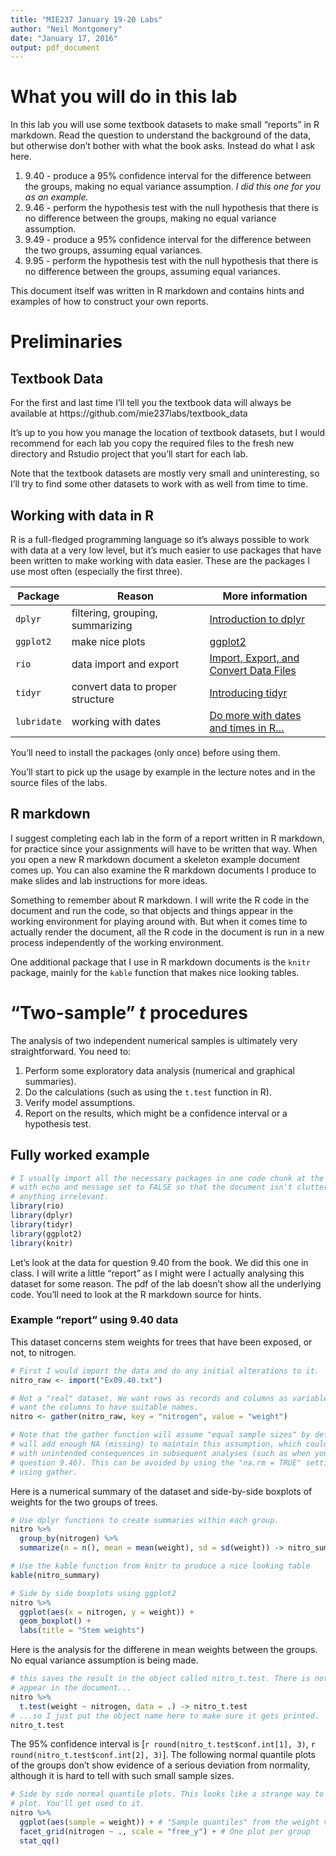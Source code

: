 ```yaml
---
title: "MIE237 January 19-20 Labs"
author: "Neil Montgomery"
date: "January 17, 2016"
output: pdf_document
---
```

# What you will do in this lab

In this lab you will use some textbook datasets to make small "reports" in R markdown. Read the question to understand the background of the data, but otherwise don't bother with what the book asks. Instead do what I ask here.

1. 9.40 - produce a 95% confidence interval for the difference between the groups, making no equal variance assumption. *I did this one for you as an example.*
2. 9.46 - perform the hypothesis test with the null hypothesis that there is no difference between the groups, making no equal variance assumption.
3. 9.49 - produce a 95% confidence interval for the difference between the two groups, assuming equal variances.
4. 9.95 - perform the hypothesis test with the null hypothesis that there is no difference between the groups, assuming equal variances.

This document itself was written in R markdown and contains hints and examples of how to construct your own reports.

# Preliminaries

## Textbook Data

For the first and last time I'll tell you the textbook data will always be available at https://github.com/mie237labs/textbook_data

It's up to you how you manage the location of textbook datasets, but I would recommend for each lab you copy the required files to the fresh new directory and Rstudio project that you'll start for each lab. 

Note that the textbook datasets are mostly very small and uninteresting, so I'll try to find some other datasets to work with as well from time to time. 

## Working with data in R

R is a full-fledged programming language so it's always possible to work with data at a very low level, but it's much easier to use packages that have been written to make working with data easier. These are the packages I use most often (especially the first three).

Package | Reason | More information
--------|----------------------------------|------------------------------
`dplyr` | filtering, grouping, summarizing | [Introduction to dplyr](https://cran.rstudio.com/web/packages/dplyr/vignettes/introduction.html)
`ggplot2` | make nice plots | [ggplot2](http://ggplot2.org/)
`rio` | data import and export | [Import, Export, and Convert Data Files](https://cran.r-project.org/web/packages/rio/vignettes/rio.html)
`tidyr` | convert data to proper structure | [Introducing tidyr](http://blog.rstudio.org/2014/07/22/introducing-tidyr/)
`lubridate` | working with dates | [Do more with dates and times in R...](https://cran.r-project.org/web/packages/lubridate/vignettes/lubridate.html)

You'll need to install the packages (only once) before using them. 

You'll start to pick up the usage by example in the lecture notes and in the source files of the labs. 

## R markdown

I suggest completing each lab in the form of a report written in R markdown, for practice since your assignments will have to be written that way. When you open a new R markdown document a skeleton example document comes up. You can also examine the R markdown documents I produce to make slides and lab instructions for more ideas.

Something to remember about R markdown. I will write the R code in the document and run the code, so that objects and things appear in the working environment for playing around with. But when it comes time to actually render the document, all the R code in the document is run in a new process independently of the working environment. 

One additional package that I use in R markdown documents is the `knitr` package, mainly for the `kable` function that makes nice looking tables. 

# "Two-sample" $t$ procedures

The analysis of two independent numerical samples is ultimately very straightforward. You need to:

1. Perform some exploratory data analysis (numerical and graphical summaries).
2. Do the calculations (such as using the `t.test` function in R).
3. Verify model assumptions.
4. Report on the results, which might be a confidence interval or a hypothesis test.

## Fully worked example

```r
# I usually import all the necessary packages in one code chunk at the beginning
# with echo and message set to FALSE so that the document isn't cluttered with 
# anything irrelevant.
library(rio)
library(dplyr)
library(tidyr)
library(ggplot2)
library(knitr)
```


Let's look at the data for question 9.40 from the book. We did this one in class. I will write a little "report" as I might were I actually analysing this dataset for some reason. The pdf of the lab doesn't show all the underlying code. You'll need to look at the R markdown source for hints.

### Example "report" using 9.40 data

This dataset concerns stem weights for trees that have been exposed, or not, to nitrogen.

```r
# First I would import the data and do any initial alterations to it.
nitro_raw <- import("Ex09.40.txt")

# Not a "real" dataset. We want rows as records and columns as variables. We
# want the columns to have suitable names.
nitro <- gather(nitro_raw, key = "nitrogen", value = "weight")

# Note that the gather function will assume "equal sample sizes" by default and 
# will add enough NA (missing) to maintain this assumption, which could end up 
# with unintended consequences in subsequent analyses (such as when you do 
# question 9.46). This can be avoided by using the "na.rm = TRUE" setting when
# using gather.
```

Here is a numerical summary of the dataset and side-by-side boxplots of weights for the two groups of trees.

```r
# Use dplyr functions to create summaries within each group. 
nitro %>% 
  group_by(nitrogen) %>% 
  summarize(n = n(), mean = mean(weight), sd = sd(weight)) -> nitro_summary

# Use the kable function from knitr to produce a nice looking table
kable(nitro_summary)

# Side by side boxplots using ggplot2
nitro %>% 
  ggplot(aes(x = nitrogen, y = weight)) + 
  geom_boxplot() + 
  labs(title = "Stem weights")
```

Here is the analysis for the differene in mean weights between the groups. No equal variance assumption is being made. 

```r
# this saves the result in the object called nitro_t.test. There is nothing to
# appear in the document...
nitro %>% 
  t.test(weight ~ nitrogen, data = .) -> nitro_t.test
# ...so I just put the object name here to make sure it gets printed.
nitro_t.test
```

The 95% confidence interval is [`r round(nitro_t.test$conf.int[1], 3)`, `r round(nitro_t.test$conf.int[2], 3)`]. The following normal quantile plots of the groups don't show evidence of a serious deviation from normality, although it is hard to tell with such small sample sizes.

```r
# Side by side normal quantile plots. This looks like a strange way to make this
# plot. You'll get used to it.
nitro %>% 
  ggplot(aes(sample = weight)) + # "Sample quantiles" from the weight variable
  facet_grid(nitrogen ~ ., scale = "free_y") + # One plot per group
  stat_qq()
```






